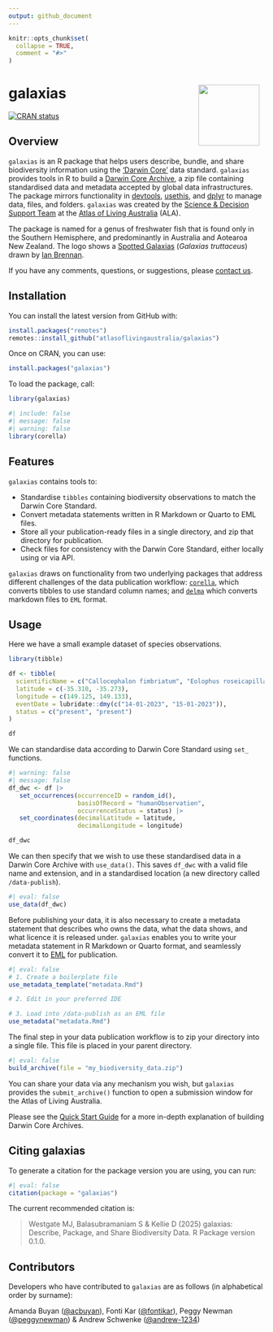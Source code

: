 ```yaml
---
output: github_document
---
```


<!-- README.md is generated from README.Rmd. Please edit that file -->

```r
knitr::opts_chunk$set(
  collapse = TRUE,
  comment = "#>"
)
```

# galaxias <img src="man/figures/logo.png" align="right" style="margin: 0px 10px 0px 10px;" alt="" width="120"/><br>

<!-- badges: start -->
[![CRAN status](https://www.r-pkg.org/badges/version/galaxias)](https://CRAN.R-project.org/package=galaxias)
<!-- badges: end -->

## Overview

`galaxias` is an R package that helps users describe, bundle, and share 
biodiversity information using the ['Darwin Core'](https://dwc.tdwg.org) data 
standard. `galaxias` provides tools in R to build a [Darwin Core Archive](https://ipt.gbif.org/manual/en/ipt/latest/dwca-guide#what-is-darwin-core-archive-dwc-a), 
a zip file containing standardised data and metadata accepted by global data 
infrastructures. The package mirrors functionality in [devtools](https://devtools.r-lib.org/), 
[usethis](https://usethis.r-lib.org/), and [dplyr](https://dplyr.tidyverse.org/) to manage data, files, and folders. 
`galaxias` was created by the 
[Science & Decision Support Team](https://labs.ala.org.au) at the 
[Atlas of Living Australia](https://www.ala.org.au) (ALA).

The package is named for a genus of freshwater fish that is found only in the 
Southern Hemisphere, and predominantly in Australia and Aotearoa New Zealand. The logo 
shows a 
[Spotted Galaxias](https://bie.ala.org.au/species/https://biodiversity.org.au/afd/taxa/e4d85845-3e34-4112-90a9-f954176721ec) 
(_Galaxias truttaceus_) drawn by [Ian Brennan](http://www.iangbrennan.org).

If you have any comments, questions, or suggestions, please [contact us](mailto:support@ala.org.au).
 
## Installation
You can install the latest version from GitHub with:

```r
install.packages("remotes")
remotes::install_github("atlasoflivingaustralia/galaxias")
```

Once on CRAN, you can use:

```r
install.packages("galaxias")
```

To load the package, call:

```r
library(galaxias)
```

```r
#| include: false
#| message: false
#| warning: false
library(corella)
```

## Features

`galaxias` contains tools to:

 - Standardise `tibbles` containing biodiversity observations to match the 
   Darwin Core Standard.
 - Convert metadata statements written in R Markdown or Quarto to EML files.
 - Store all your publication-ready files in a single directory, and zip
   that directory for publication.
 - Check files for consistency with the Darwin Core Standard, either locally 
   using or via API.

`galaxias` draws on functionality from two underlying packages that address
different challenges of the data publication workflow: 
[`corella`](https://corella.ala.org.au), which converts tibbles to use standard 
column names; and [`delma`](https://delma.ala.org.au) which converts markdown 
files to `EML` format.

## Usage

Here we have a small example dataset of species observations.

```r
library(tibble)

df <- tibble(
  scientificName = c("Callocephalon fimbriatum", "Eolophus roseicapilla"),
  latitude = c(-35.310, -35.273), 
  longitude = c(149.125, 149.133),
  eventDate = lubridate::dmy(c("14-01-2023", "15-01-2023")),
  status = c("present", "present")
)

df
```

We can standardise data according to Darwin Core Standard using `set_` functions.

```r
#| warning: false
#| message: false
df_dwc <- df |>
   set_occurrences(occurrenceID = random_id(),
                   basisOfRecord = "humanObservation",
                   occurrenceStatus = status) |>
   set_coordinates(decimalLatitude = latitude,
                   decimalLongitude = longitude)

df_dwc
```

We can then specify that we wish to use these standardised data in a Darwin Core Archive with `use_data()`. This saves `df_dwc` with a valid file name and extension,
and in a standardised location (a new directory called `/data-publish`).

```r
#| eval: false
use_data(df_dwc)
```

Before publishing your data, it is also necessary to create a metadata statement
that describes who owns the data, what the data shows, and what licence it is
released under. `galaxias` enables you to write your metadata statement in R 
Markdown or Quarto format, and seamlessly convert it to
[EML](https://eml.ecoinformatics.org/) for publication.

```r
#| eval: false
# 1. Create a boilerplate file
use_metadata_template("metadata.Rmd")

# 2. Edit in your preferred IDE

# 3. Load into /data-publish as an EML file
use_metadata("metadata.Rmd")
```

The final step in your data publication workflow is to zip your directory into 
a single file. This file is placed in your parent directory.

```r
#| eval: false
build_archive(file = "my_biodiversity_data.zip")
```

You can share your data via any mechanism you wish, but `galaxias` provides 
the `submit_archive()` function to open a submission window for the Atlas of
Living Australia. 

Please see the 
[Quick Start Guide](https://galaxias.ala.org.au/R/articles/quick_start_guide.html) 
for a more in-depth explanation of building Darwin Core Archives.

## Citing galaxias
To generate a citation for the package version you are using, you can run:

```r
#| eval: false
citation(package = "galaxias")
```

The current recommended citation is:

> Westgate MJ, Balasubramaniam S & Kellie D (2025) galaxias: Describe, Package, 
> and Share Biodiversity Data. R Package version 0.1.0.

## Contributors
Developers who have contributed to `galaxias` are as follows (in alphabetical 
order by surname):

Amanda Buyan ([@acbuyan](https://github.com/acbuyan)), 
Fonti Kar ([@fontikar](https://github.com/fontikar)), 
Peggy Newman ([@peggynewman](https://github.com/peggynewman)) & 
Andrew Schwenke ([@andrew-1234](https://github.com/andrew-1234))